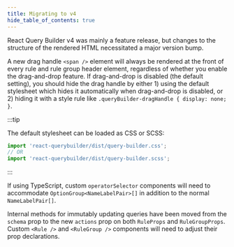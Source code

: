 ```yaml
---
title: Migrating to v4
hide_table_of_contents: true
---
```


React Query Builder v4 was mainly a feature release, but changes to the structure of the rendered HTML necessitated a major version bump.

A new drag handle `<span />` element will always be rendered at the front of every rule and rule group header element, regardless of whether you enable the drag-and-drop feature. If drag-and-drop is disabled (the default setting), you should hide the drag handle by either 1) using the default stylesheet which hides it automatically when drag-and-drop is disabled, or 2) hiding it with a style rule like `.queryBuilder-dragHandle { display: none; }`.

:::tip

The default stylesheet can be loaded as CSS or SCSS:

```ts
import 'react-querybuilder/dist/query-builder.css';
// OR
import 'react-querybuilder/dist/query-builder.scss';
```

:::

If using TypeScript, custom `operatorSelector` components will need to accommodate `OptionGroup<NameLabelPair>[]` in addition to the normal `NameLabelPair[]`.

Internal methods for immutably updating queries have been moved from the `schema` prop to the new `actions` prop on both `RuleProps` and `RuleGroupProps`. Custom `<Rule />` and `<RuleGroup />` components will need to adjust their prop declarations.
